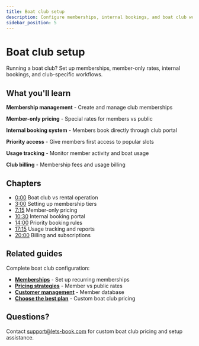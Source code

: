 ```yaml
---
title: Boat club setup
description: Configure memberships, internal bookings, and boat club workflows
sidebar_position: 5
---
```



# Boat club setup

<VideoPlayer videoId="VIDEO_ID_HERE" title="Boat club setup" />

Running a boat club? Set up memberships, member-only rates, internal bookings, and club-specific workflows.

## What you'll learn

**Membership management** - Create and manage club memberships

**Member-only pricing** - Special rates for members vs public

**Internal booking system** - Members book directly through club portal

**Priority access** - Give members first access to popular slots

**Usage tracking** - Monitor member activity and boat usage

**Club billing** - Membership fees and usage billing

## Chapters

- [0:00](https://www.youtube.com/watch?v=VIDEO_ID_HERE&t=0s) Boat club vs rental operation
- [3:00](https://www.youtube.com/watch?v=VIDEO_ID_HERE&t=180s) Setting up membership tiers
- [7:15](https://www.youtube.com/watch?v=VIDEO_ID_HERE&t=435s) Member-only pricing
- [10:30](https://www.youtube.com/watch?v=VIDEO_ID_HERE&t=630s) Internal booking portal
- [14:00](https://www.youtube.com/watch?v=VIDEO_ID_HERE&t=840s) Priority booking rules
- [17:15](https://www.youtube.com/watch?v=VIDEO_ID_HERE&t=1035s) Usage tracking and reports
- [20:00](https://www.youtube.com/watch?v=VIDEO_ID_HERE&t=1200s) Billing and subscriptions

## Related guides

Complete boat club configuration:

- **[Memberships](/guides/boost-revenue/offer-memberships-or-subscriptions)** - Set up recurring memberships
- **[Pricing strategies](/guides/settings/rental-pricing)** - Member vs public rates
- **[Customer management](/guides/customers/add-customer)** - Member database
- **[Choose the best plan](/guides/account/choose-best-plan)** - Custom boat club pricing

## Questions?

Contact [support@lets-book.com](mailto:support@lets-book.com) for custom boat club pricing and setup assistance.

